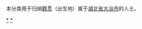 {{Catnav|頁面分類|各種主題的頁面分類|依中国各省来作的分类|各地中国人|湖北人|黄石人}}
{{Catnav|頁面分類|人物|各國人物|中国人|各地中国人|湖北人|黄石人}}

本分类用于归纳[[籍贯|籍贯]]（出生地）属于[[湖北省|湖北省]][[大冶市|大冶市]]的人士。

[[Category:黄石人|*]]
[[Category:大冶市|*]]